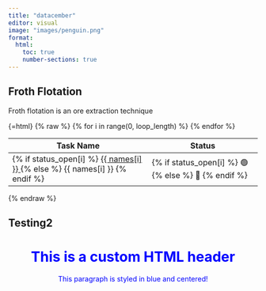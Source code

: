 ```yaml
---
title: "datacember"
editor: visual
image: "images/penguin.png"
format: 
  html:
    toc: true
    number-sections: true
---
```


## Froth Flotation

Froth flotation is an ore extraction technique

</div>{=html}
{% raw %}
<table>
<thead>
<tr>
<th>Task Name</th>
<th>Status</th>  
</tr>
</thead>
<tbody>
{% for i in range(0, loop_length) %}
<tr>
<td>
{% if status_open[i] %}
<a href="{{ url_for('challenge', dynamic=link[i]) }}">
	{{ names[i] }}
</a>
{% else %}
{{ names[i] }}
{% endif %}
</td>
<td>
{% if status_open[i] %}
🟢
{% else %}
 🔴
{% endif %}
</td>  
</tr>
{% endfor %}
</tbody>
</table>
{% endraw %}
</div>





## Testing2

<div style="color: blue; text-align: center;">
<h1>This is a custom HTML header</h1>
<p>This paragraph is styled in blue and centered!</p>
</div>


